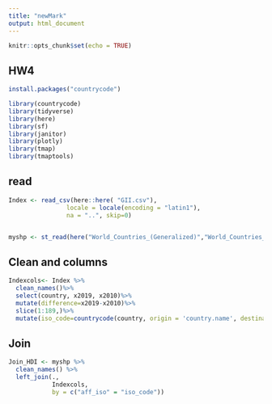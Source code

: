 ```yaml
---
title: "newMark"
output: html_document
---
```


```r
knitr::opts_chunk$set(echo = TRUE)
```

## HW4


```r
install.packages("countrycode")

library(countrycode)
library(tidyverse)
library(here)
library(sf)
library(janitor)
library(plotly)
library(tmap)
library(tmaptools)
```

## read


```r
Index <- read_csv(here::here( "GII.csv"),
                locale = locale(encoding = "latin1"),
                na = "..", skip=0)


myshp <- st_read(here("World_Countries_(Generalized)","World_Countries__Generalized_.shp"))

```


## Clean and columns

```r
Indexcols<- Index %>%
  clean_names()%>%
  select(country, x2019, x2010)%>%
  mutate(difference=x2019-x2010)%>%
  slice(1:189,)%>%
  mutate(iso_code=countrycode(country, origin = 'country.name', destination = 'iso2c'))


```

## Join

```r
Join_HDI <- myshp %>% 
  clean_names() %>%
  left_join(., 
            Indexcols,
            by = c("aff_iso" = "iso_code"))
```

```r

```

